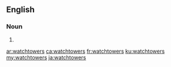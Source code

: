 ==English==

===Noun===
{{head|en|plural}}

# {{plural of|watchtower|lang=en}}

[[ar:watchtowers]]
[[ca:watchtowers]]
[[fr:watchtowers]]
[[ku:watchtowers]]
[[my:watchtowers]]
[[ja:watchtowers]]